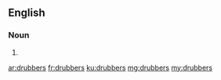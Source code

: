 ==English==

===Noun===
{{head|en|plural}}

# {{plural of|drubber|lang=en}}

[[ar:drubbers]]
[[fr:drubbers]]
[[ku:drubbers]]
[[mg:drubbers]]
[[my:drubbers]]